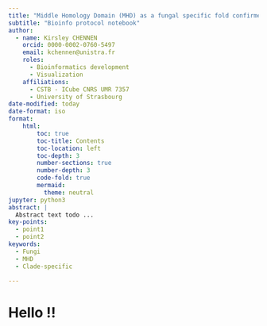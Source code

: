 ```yaml
---
title: "Middle Homology Domain (MHD) as a fungal specific fold confirmed by the exploration of the known protein universe"
subtitle: "Bioinfo protocol notebook"
author: 
  - name: Kirsley CHENNEN
    orcid: 0000-0002-0760-5497
    email: kchennen@unistra.fr
    roles:
      - Bioinformatics development
      - Visualization
    affiliations:
      - CSTB - ICube CNRS UMR 7357
      - University of Strasbourg
date-modified: today
date-format: iso
format: 
    html:
        toc: true
        toc-title: Contents
        toc-location: left
        toc-depth: 3
        number-sections: true
        number-depth: 3
        code-fold: true
        mermaid:
          theme: neutral
jupyter: python3
abstract: |
  Abstract text todo ...
key-points:
  - point1
  - point2
keywords:
  - Fungi
  - MHD
  - Clade-specific

---
```


# Hello !!

